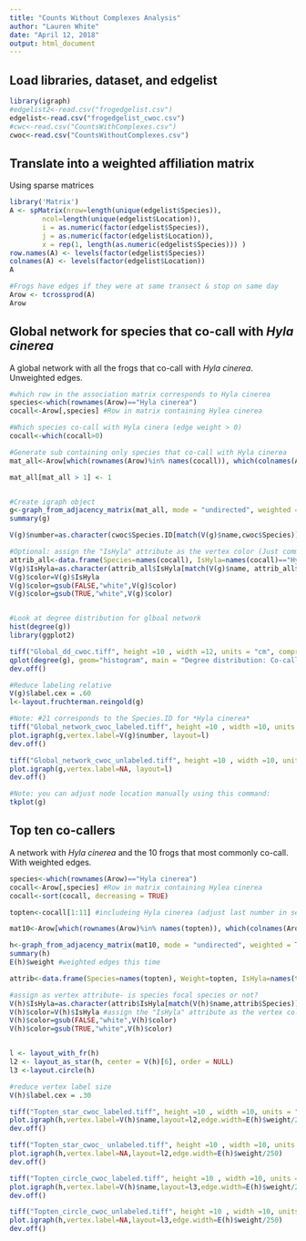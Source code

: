 ---
title: "Counts Without Complexes Analysis"
author: "Lauren White"
date: "April 12, 2018"
output: html_document
---

## Load libraries, dataset, and edgelist
```{r}
library(igraph)
#edgelist2<-read.csv("frogedgelist.csv")
edgelist<-read.csv("frogedgelist_cwoc.csv")
#cwc<-read.csv("CountsWithComplexes.csv")
cwoc<-read.csv("CountsWithoutComplexes.csv")

```

## Translate into a weighted affiliation matrix
Using sparse matrices
```{r}
library('Matrix')
A <- spMatrix(nrow=length(unique(edgelist$Species)),
        ncol=length(unique(edgelist$Location)),
        i = as.numeric(factor(edgelist$Species)),
        j = as.numeric(factor(edgelist$Location)),
        x = rep(1, length(as.numeric(edgelist$Species))) )
row.names(A) <- levels(factor(edgelist$Species))
colnames(A) <- levels(factor(edgelist$Location))
A

#Frogs have edges if they were at same transect & stop on same day
Arow <- tcrossprod(A)
Arow

```

## Global network for species that co-call with *Hyla cinerea*
A global network with all the frogs that co-call with *Hyla cinerea*. Unweighted edges.
```{r}
#which row in the association matrix corresponds to Hyla cinerea
species<-which(rownames(Arow)=="Hyla cinerea")
cocall<-Arow[,species] #Row in matrix containing Hylea cinerea 

#Which species co-call with Hyla cinera (edge weight > 0)
cocall<-which(cocall>0) 

#Generate sub containing only species that co-call with Hyla cinerea
mat_all<-Arow[which(rownames(Arow)%in% names(cocall)), which(colnames(Arow) %in% names(cocall))] 

mat_all[mat_all > 1] <- 1


#Create igraph object
g<-graph_from_adjacency_matrix(mat_all, mode = "undirected", weighted = NULL, diag = FALSE,  add.colnames = NULL, add.rownames = NA)
summary(g)

V(g)$number=as.character(cwoc$Species.ID[match(V(g)$name,cwoc$Species)]) # This code says to create a vertex attribute called "Sex" by extracting the value of the column "Sex" in the attributes file when the Bird ID number matches the vertex name.

#Optional: assign the "IsHyla" attribute as the vertex color (Just comment out if you want everything the same color)
attrib_all<-data.frame(Species=names(cocall), IsHyla=names(cocall)=="Hyla cinerea")
V(g)$IsHyla=as.character(attrib_all$IsHyla[match(V(g)$name, attrib_all$Species)])
V(g)$color=V(g)$IsHyla
V(g)$color=gsub(FALSE,"white",V(g)$color)
V(g)$color=gsub(TRUE,"white",V(g)$color)


#Look at degree distribution for glboal network
hist(degree(g))
library(ggplot2)

tiff("Global_dd_cwoc.tiff", height =10 , width =12, units = "cm", compression = "lzw", res = 1200)
qplot(degree(g), geom="histogram", main = "Degree distribution: Co-calling with Hyla cinerea", xlab = "degree", fill=I("blue"), col=I("black"), alpha=I(.2),   xlim=c(0,60))
dev.off()

#Reduce labeling relative
V(g)$label.cex = .60
l<-layout.fruchterman.reingold(g)

#Note: #21 corresponds to the Species.ID for *Hyla cinerea*
tiff("Global_network_cwoc_labeled.tiff", height =10 , width =10, units = "cm", compression = "lzw", res = 1200)
plot.igraph(g,vertex.label=V(g)$number, layout=l)
dev.off()

tiff("Global_network_cwoc_unlabeled.tiff", height =10 , width =10, units = "cm", compression = "lzw", res = 1200)
plot.igraph(g,vertex.label=NA, layout=l)
dev.off()

#Note: you can adjust node location manually using this command:
tkplot(g)

```

## Top ten co-callers 
A network with *Hyla cinerea* and the 10 frogs that most commonly co-call. With weighted edges. 

```{r}
species<-which(rownames(Arow)=="Hyla cinerea")
cocall<-Arow[,species] #Row in matrix containing Hylea cinerea 
cocall<-sort(cocall, decreasing = TRUE)

topten<-cocall[1:11] #includeing Hyla cinerea (adjust last number in sequence to get top x number of co-calling species)

mat10<-Arow[which(rownames(Arow)%in% names(topten)), which(colnames(Arow) %in% names(topten))] #subnetwork containing only top ten species that co-call with Hyla cinerea

h<-graph_from_adjacency_matrix(mat10, mode = "undirected", weighted = TRUE, diag = FALSE, add.colnames = NULL, add.rownames = NA)
summary(h)
E(h)$weight #weighted edges this time

attrib<-data.frame(Species=names(topten), Weight=topten, IsHyla=names(topten)=="Hyla cinerea") #create an attribute data frame- is the species the focal species, or not?

#assign as vertex attribute- is species focal species or not?
V(h)$IsHyla=as.character(attrib$IsHyla[match(V(h)$name,attrib$Species)])
V(h)$color=V(h)$IsHyla #assign the "IsHyla" attribute as the vertex color
V(h)$color=gsub(FALSE,"white",V(h)$color)
V(h)$color=gsub(TRUE,"white",V(h)$color)


l <- layout_with_fr(h)
l2 <- layout_as_star(h, center = V(h)[6], order = NULL)
l3 <-layout.circle(h)

#reduce vertex label size
V(h)$label.cex = .30

tiff("Topten_star_cwoc_labeled.tiff", height =10 , width =10, units = "cm", compression = "lzw", res = 1200)
plot.igraph(h,vertex.label=V(h)$name,layout=l2,edge.width=E(h)$weight/250)
dev.off()

tiff("Topten_star_cwoc_ unlabeled.tiff", height =10 , width =10, units = "cm", compression = "lzw", res = 1200)
plot.igraph(h,vertex.label=NA,layout=l2,edge.width=E(h)$weight/250)
dev.off()

tiff("Topten_circle_cwoc_labeled.tiff", height =10 , width =10, units = "cm", compression = "lzw", res = 1200)
plot.igraph(h,vertex.label=V(h)$name,layout=l3,edge.width=E(h)$weight/250)
dev.off()

tiff("Topten_circle_cwoc_unlabeled.tiff", height =10 , width =10, units = "cm", compression = "lzw", res = 1200)
plot.igraph(h,vertex.label=NA,layout=l3,edge.width=E(h)$weight/250)
dev.off()

```
